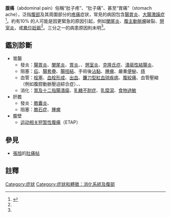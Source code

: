 {{Infobox symptom |
  Name        = 腹痛<br>Abdominal pain |
  Image       = Gray1220.png |
  Caption     = 腹痛可以由它所影響的區域顯出其特徵。|
  synonyms    = stomach ache, tummy ache
  Field       = [[General_surgery|General surgery]]|
  ICD10       = {{ICD10|R|10||r|10}} |
  ICD9        = {{ICD9|789.0}} |
DiseasesDB=14367|
  MedlinePlus = 003120 |
MeshID=D015746
}}
{{medical}}

'''腹痛'''（abdominal pain）俗稱“肚子疼”、“肚子痛”、甚至“胃痛”（stomach ache），泛指[[腹部|腹部]]及其周圍部分的[[疼痛|疼痛]]症狀，常見的病因包含[[腸胃炎|腸胃炎]]、[[大腸激躁症|大腸激躁症]]<ref name=Vin2014>{{cite journal|last1=Viniol|first1=A|last2=Keunecke|first2=C|last3=Biroga |first3=T|last4=Stadje|first4=R|last5=Dornieden|first5=K|last6=Bösner|first6=S|last7=Donner-Banzhoff|first7=N|last8=Haasenritter|first8=J|last9=Becker|first9=A|title=Studies of the symptom abdominal pain--a systematic review and meta-analysis.|journal=Family practice|date=October 2014|volume=31|issue=5|pages=517–29|pmid=24987023|doi=10.1093/fampra/cmu036}}</ref>。約有10% 的人可能是因更緊急的原因引起，例如[[闌尾炎|闌尾炎]]、[[腹主動脈瘤|腹主動脈瘤]]破裂、[[憩室炎|憩室炎]]，或[[異位妊娠|異位妊娠]]<ref name=Vin2014/>。三分之一的病患原因則未明<ref name=Vin2014/>。

== 鑑別診斷 ==
* 胃腸
** 發炎：[[腸胃炎|腸胃炎]]、[[闌尾炎|闌尾炎]]、[[胃炎|胃炎]]、{{le|食道炎|Esophagitis}}、[[憩室炎|憩室炎]]、[[克隆氏症|克隆氏症]]、[[潰瘍性結腸炎|潰瘍性結腸炎]]、{{le|微小性結腸炎|Microscopic colitis}}
** 阻塞：[[疝|疝]]、[[腸套疊|腸套疊]]、[[腸扭結|腸扭結]]、手術後[[沾黏|沾黏]]、[[腫瘤|腫瘤]]、嚴重[[便秘|便秘]]、[[痔|痔]]
** 血管：[[栓塞|栓塞]]、[[血栓形成|血栓形成]]、[[出血|出血]]、[[鐮刀型紅血球疾病|鐮刀型紅血球疾病]]、[[腹絞痛|腹絞痛]]、血管壓縮（例如腹腔動脈壓迫綜合症）、{{le|體位性心動過速綜合症|Postural orthostatic tachycardia syndrome}}、{{le|腸系膜上動脈綜合症|Superior mesenteric artery syndrome}}
** 消化：[[胃及十二指腸潰瘍|胃及十二指腸潰瘍]]、[[乳糖不耐症|乳糖不耐症]]、[[乳糜瀉|乳糜瀉]]、[[食物過敏|食物過敏]]
* 肝膽
** 發炎：[[膽囊炎|膽囊炎]]、{{le|膽管炎|cholangitis}}
** 阻塞：[[膽石症|膽石症]]、[[腫瘤|腫瘤]]
* 腹壁
** [[运动相关短暂性腹痛|运动相关短暂性腹痛]]（ETAP）

== 參見 ==
* [[張旭|張旭]]的[[肚痛帖|肚痛帖]]

==註釋==
{{reflist}}

{{Digestive system and abdomen symptoms and signs}}

{{Authority control}}
[[Category:症狀|Category:症狀]]
[[Category:症狀和體徵：消化系統及腹部|Category:症狀和體徵：消化系統及腹部]]